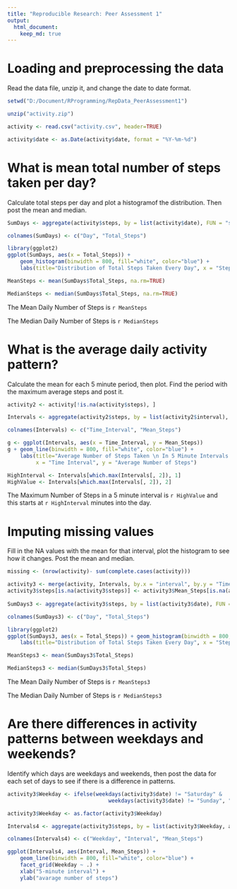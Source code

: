 ```yaml
---
title: "Reproducible Research: Peer Assessment 1"
output: 
  html_document:
    keep_md: true
---
```



# Loading and preprocessing the data

Read the data file, unzip it, and change the date to date format.

```r
setwd("D:/Document/RProgramming/RepData_PeerAssessment1")

unzip("activity.zip")

activity <- read.csv("activity.csv", header=TRUE)

activity$date <- as.Date(activity$date, format = "%Y-%m-%d")
```

# What is mean total number of steps taken per day?

Calculate total steps per day and plot a histogramof the distribution. Then post the mean and median.

```r

SumDays <- aggregate(activity$steps, by = list(activity$date), FUN = "sum")

colnames(SumDays) <- c("Day", "Total_Steps")

library(ggplot2)
ggplot(SumDays, aes(x = Total_Steps)) + 
    geom_histogram(binwidth = 800, fill="white", color="blue") + 
    labs(title="Distribution of Total Steps Taken Every Day", x = "Steps per Day", y="Occurrences")

MeanSteps <- mean(SumDays$Total_Steps, na.rm=TRUE)

MedianSteps <- median(SumDays$Total_Steps, na.rm=TRUE)
```

The Mean Daily Number of Steps is `r MeanSteps`

The Median Daily Number of Steps is `r MedianSteps`

# What is the average daily activity pattern?

Calculate the mean for each 5 minute period, then plot.  Find the period with the maximum average steps and post it.

```r

activity2 <- activity[!is.na(activity$steps), ]

Intervals <- aggregate(activity2$steps, by = list(activity2$interval), FUN = "mean")

colnames(Intervals) <- c("Time_Interval", "Mean_Steps")

g <- ggplot(Intervals, aes(x = Time_Interval, y = Mean_Steps))
g + geom_line(binwidth = 800, fill="white", color="blue") + 
    labs(title="Average Number of Steps Taken \n In 5 Minute Intervals Throughout the Day", 
         x = "Time Interval", y = "Average Number of Steps")

HighInterval <- Intervals[which.max(Intervals[, 2]), 1]
HighValue <- Intervals[which.max(Intervals[, 2]), 2]
```

The Maximum Number of Steps in a 5 minute interval is `r HighValue` and this starts at `r HighInterval` minutes into the day.

# Imputing missing values

Fill in the NA values with the mean for that interval, plot the histogram to see how it changes.  Post the mean and median.

```r

missing <- (nrow(activity)- sum(complete.cases(activity)))

activity3 <- merge(activity, Intervals, by.x = "interval", by.y = "Time_Interval", all.x = TRUE)
activity3$steps[is.na(activity3$steps)] <- activity3$Mean_Steps[is.na(activity3$steps)]
                 
SumDays3 <- aggregate(activity3$steps, by = list(activity3$date), FUN = "sum")

colnames(SumDays3) <- c("Day", "Total_Steps")

library(ggplot2)
ggplot(SumDays3, aes(x = Total_Steps)) + geom_histogram(binwidth = 800, fill="white", color="blue") + 
    labs(title="Distribution of Total Steps Taken Every Day", x = "Steps per Day", y="Occurrences")

MeanSteps3 <- mean(SumDays3$Total_Steps)

MedianSteps3 <- median(SumDays3$Total_Steps)
```


The Mean Daily Number of Steps is `r MeanSteps3`


The Median Daily Number of Steps is `r MedianSteps3`

# Are there differences in activity patterns between weekdays and weekends?

Identify which days are weekdays and weekends, then post the data for each set of days to see if there is a difference in patterns.

```r

activity3$Weekday <- ifelse(weekdays(activity3$date) != "Saturday" & 
                                weekdays(activity3$date) != "Sunday", "Weekday", "Weekend")

activity3$Weekday <- as.factor(activity3$Weekday)

Intervals4 <- aggregate(activity3$steps, by = list(activity3$Weekday, activity3$interval), FUN = "mean")

colnames(Intervals4) <- c("Weekday", "Interval", "Mean_Steps")

ggplot(Intervals4, aes(Interval, Mean_Steps)) + 
    geom_line(binwidth = 800, fill="white", color="blue") + 
    facet_grid(Weekday ~ .) +
    xlab("5-minute interval") + 
    ylab("avarage number of steps")
```
